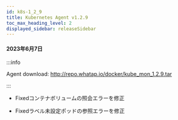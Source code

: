 ```yaml
---
id: k8s-1_2_9
title: Kubernetes Agent v1.2.9
toc_max_heading_level: 2
displayed_sidebar: releaseSidebar
---
```


#### 2023年6月7日

:::info

Agent download: http://repo.whatap.io/docker/kube_mon_1.2.9.tar

:::

-   <Status>Fixed</Status>コンテナボリュームの照会エラーを修正

-   <Status>Fixed</Status>ラベル未設定ポッドの参照エラーを修正
